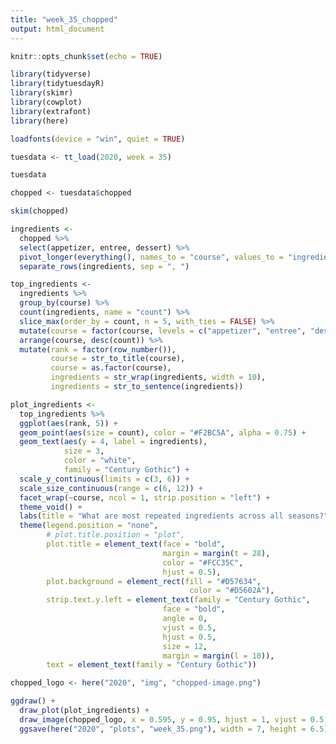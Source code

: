 ```yaml
---
title: "week_35_chopped"
output: html_document
---
```


```r
knitr::opts_chunk$set(echo = TRUE)
```

```r
library(tidyverse)
library(tidytuesdayR)
library(skimr)
library(cowplot)
library(extrafont)
library(here)

loadfonts(device = "win", quiet = TRUE)
```

```r
tuesdata <- tt_load(2020, week = 35)

tuesdata

chopped <- tuesdata$chopped
```

```r
skim(chopped)
```

```r
ingredients <- 
  chopped %>% 
  select(appetizer, entree, dessert) %>% 
  pivot_longer(everything(), names_to = "course", values_to = "ingredients") %>% 
  separate_rows(ingredients, sep = ", ")
```

```r
top_ingredients <- 
  ingredients %>% 
  group_by(course) %>% 
  count(ingredients, name = "count") %>% 
  slice_max(order_by = count, n = 5, with_ties = FALSE) %>%
  mutate(course = factor(course, levels = c("appetizer", "entree", "dessert"))) %>% 
  arrange(course, desc(count)) %>% 
  mutate(rank = factor(row_number()),
         course = str_to_title(course),
         course = as.factor(course),
         ingredients = str_wrap(ingredients, width = 10),
         ingredients = str_to_sentence(ingredients))
```

```r
plot_ingredients <- 
  top_ingredients %>% 
  ggplot(aes(rank, 5)) +
  geom_point(aes(size = count), color = "#F2BC5A", alpha = 0.75) +
  geom_text(aes(y = 4, label = ingredients), 
            size = 3,
            color = "white",
            family = "Century Gothic") +
  scale_y_continuous(limits = c(3, 6)) +
  scale_size_continuous(range = c(6, 12)) +
  facet_wrap(~course, ncol = 1, strip.position = "left") +
  theme_void() +
  labs(title = "What are most repeated ingredients across all seasons?") +
  theme(legend.position = "none",
        # plot.title.position = "plot",
        plot.title = element_text(face = "bold",
                                  margin = margin(t = 28),
                                  color = "#FCC35C",
                                  hjust = 0.5),
        plot.background = element_rect(fill = "#D57634",
                                        color = "#D5602A"),
        strip.text.y.left = element_text(family = "Century Gothic",
                                  face = "bold",
                                  angle = 0,
                                  vjust = 0.5,
                                  hjust = 0.5,
                                  size = 12,
                                  margin = margin(l = 10)),
        text = element_text(family = "Century Gothic"))
```

```r
chopped_logo <- here("2020", "img", "chopped-image.png")

ggdraw() +
  draw_plot(plot_ingredients) +
  draw_image(chopped_logo, x = 0.595, y = 0.95, hjust = 1, vjust = 0.5, scale = 0.2) +
  ggsave(here("2020", "plots", "week_35.png"), width = 7, height = 6.5)
```

